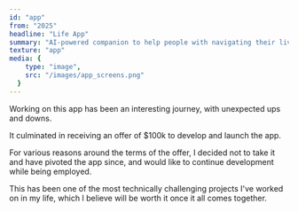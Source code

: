 ```yaml
---
id: "app"
from: "2025"
headline: "Life App"
summary: "AI-powered companion to help people with navigating their lives."
texture: "app"
media: {
    type: "image",
    src: "/images/app_screens.png"
  }
---
```

Working on this app has been an interesting journey, with unexpected ups and downs.

It culminated in receiving an offer of $100k to develop and launch the app.

For various reasons around the terms of the offer, I decided not to take it and have pivoted the app since, and would like to continue development while being employed.

This has been one of the most technically challenging projects I've worked on in my life, which I believe will be worth it once it all comes together.